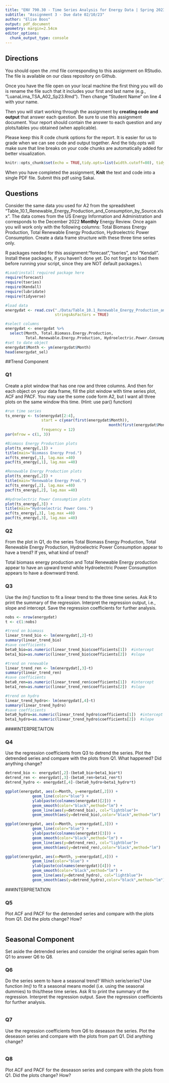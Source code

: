 ```yaml
---
title: "ENV 790.30 - Time Series Analysis for Energy Data | Spring 2023"
subtitle: "Assignment 3 - Due date 02/10/23"
author: "Elise Boos"
output: pdf_document
geometry: margin=2.54cm
editor_options: 
  chunk_output_type: console
---
```

  
## Directions
  
You should open the .rmd file corresponding to this assignment on RStudio. The file is available on our class repository on Github. 

Once you have the file open on your local machine the first thing you will do is rename the file such that it includes your first and last name (e.g., "LuanaLima_TSA_A02_Sp23.Rmd"). Then change "Student Name" on line 4 with your name. 

Then you will start working through the assignment by  **creating code and output** that answer each question. Be sure to use this assignment document. Your report should contain the answer to each question and any plots/tables you obtained (when applicable).

Please keep this R code chunk options for the report. It is easier for us to grade when we can see code and output together. And the tidy.opts will make sure that line breaks on your code chunks are automatically added for better visualization. 

```r
knitr::opts_chunk$set(echo = TRUE,tidy.opts=list(width.cutoff=80), tidy=FALSE) 
```

When you have completed the assignment, **Knit** the text and code into a single PDF file. Submit this pdf using Sakai. 

## Questions 

Consider the same data you used for A2 from the spreadsheet "Table_10.1_Renewable_Energy_Production_and_Consumption_by_Source.xlsx". The data comes from the US Energy Information and Administration and corresponds to the December 2022 **Monthly** Energy Review. Once again you will work only with the following columns: Total Biomass Energy Production, Total Renewable Energy Production, Hydroelectric Power Consumption. Create a data frame structure with these three time series only. 

R packages needed for this assignment:"forecast","tseries", and "Kendall". Install these packages, if you haven't done yet. Do not forget to load them before running your script, since they are NOT default packages.\\

```r
#Load/install required package here
require(forecast)
require(tseries)
require(Kendall)
require(lubridate)
require(tidyverse)

#load data
energydat <- read.csv("./Data/Table_10.1_Renewable_Energy_Production_and_Consumption_by_Source-Edit.csv", 
                      stringsAsFactors = TRUE)

#select columns
energydat <- energydat %>% 
  select(Month, Total.Biomass.Energy.Production, 
         Total.Renewable.Energy.Production, Hydroelectric.Power.Consumption)
#set to date object 
energydat$Month <- ym(energydat$Month)
head(energydat_sel)
```

##Trend Component

### Q1
Create a plot window that has one row and three columns. And then for each object on your data frame, fill the plot window with time series plot, ACF and PACF. You may use the some code form A2, but I want all three plots on the same window this time. (Hint: use par() function)

```r
#run time series 
ts_energy <- ts(energydat[2:4], 
                start = c(year(first(energydat$Month)),
                                              month(first(energydat$Month))), 
                frequency = 12)
par(mfrow = c(1, 3))

#Biomass Energy Production plots
plot(ts_energy[,1]) +
title(main="Biomass Energy Prod.")
acf(ts_energy[,1], lag.max =40) 
pacf(ts_energy[,1], lag.max =40)

#Renewable Energy Production plots
plot(ts_energy[,2]) +
title(main="Renewable Energy Prod.") 
acf(ts_energy[,2], lag.max =40)
pacf(ts_energy[,2], lag.max =40)

#Hydroelectric Power Consumption plots
plot(ts_energy[,3]) +
title(main="Hydroelectric Power Cons.")
acf(ts_energy[,3], lag.max =40)
pacf(ts_energy[,3], lag.max =40)

```

### Q2
From the plot in Q1, do the series Total Biomass Energy Production, Total Renewable Energy Production, Hydroelectric Power Consumption appear to have a trend? If yes, what kind of trend?

Total biomass energy production and Total Renewable Energy production appear to have an upward trend while Hydroelectric Power Consumption appears to have a downward trend.


### Q3
Use the *lm()* function to fit a linear trend to the three time series. Ask R to print the summary of the regression. Interpret the regression output, i.e., slope and intercept. Save the regression coefficients for further analysis.

```r
nobs <- nrow(energydat)
t <- c(1:nobs) 

#trend on biomass
linear_trend_bio <- lm(energydat[,2]~t)  
summary(linear_trend_bio)
#save coefficients
beta0_bio=as.numeric(linear_trend_bio$coefficients[1])  #intercept 
beta1_bio=as.numeric(linear_trend_bio$coefficients[2])  #slope

#trend on renewable
linear_trend_ren <- lm(energydat[,3]~t)  
summary(linear_trend_ren)
#save coefficients
beta0_ren=as.numeric(linear_trend_ren$coefficients[1])  #intercept 
beta1_ren=as.numeric(linear_trend_ren$coefficients[2])  #slope

#trend on hydro
linear_trend_hydro<- lm(energydat[,4]~t)  
summary(linear_trend_hydro)
#save coefficients
beta0_hydro=as.numeric(linear_trend_hydro$coefficients[1])  #intercept 
beta1_hydro=as.numeric(linear_trend_hydro$coefficients[2])  #slope

```
 
####INTERPRETAITON  
 
### Q4
Use the regression coefficients from Q3 to detrend the series. Plot the detrended series and compare with the plots from Q1. What happened? Did anything change?

```r
detrend_bio <- energydat[,2]-(beta0_bio+beta1_bio*t)
detrend_ren <- energydat[,3]-(beta0_ren+beta1_ren*t)
detrend_hydro <- energydat[,4]-(beta0_hydro+beta1_hydro*t)

ggplot(energydat, aes(x=Month, y=energydat[,2])) +
            geom_line(color="blue") +
            ylab(paste(colnames(energydat)[2])) +
            geom_smooth(color="black",method="lm") +
            geom_line(aes(y=detrend_bio), col="lightblue")+
            geom_smooth(aes(y=detrend_bio),color="black",method="lm") 

ggplot(energydat, aes(x=Month, y=energydat[,3])) +
            geom_line(color="blue") +
            ylab(paste(colnames(energydat)[3])) +
            geom_smooth(color="black",method="lm") +
            geom_line(aes(y=detrend_ren), col="lightblue")+
            geom_smooth(aes(y=detrend_ren),color="black",method="lm") 

ggplot(energydat, aes(x=Month, y=energydat[,4])) +
            geom_line(color="blue") +
            ylab(paste(colnames(energydat)[4])) +
            geom_smooth(color="black",method="lm") +
            geom_line(aes(y=detrend_hydro), col="lightblue")+
            geom_smooth(aes(y=detrend_hydro),color="black",method="lm") 

```

###INTERPRETATION

### Q5
Plot ACF and PACF for the detrended series and compare with the plots from Q1. Did the plots change? How?

```r


```

## Seasonal Component

Set aside the detrended series and consider the original series again from Q1 to answer Q6 to Q8.

### Q6
Do the series seem to have a seasonal trend? Which serie/series? Use function *lm()* to fit a seasonal means model (i.e. using the seasonal dummies) to this/these time series. Ask R to print the summary of the regression. Interpret the regression output. Save the regression coefficients for further analysis.

```r

```

### Q7
Use the regression coefficients from Q6 to deseason the series. Plot the deseason series and compare with the plots from part Q1. Did anything change?

```r


```


### Q8
Plot ACF and PACF for the deseason series and compare with the plots from Q1. Did the plots change? How?

```r


```


